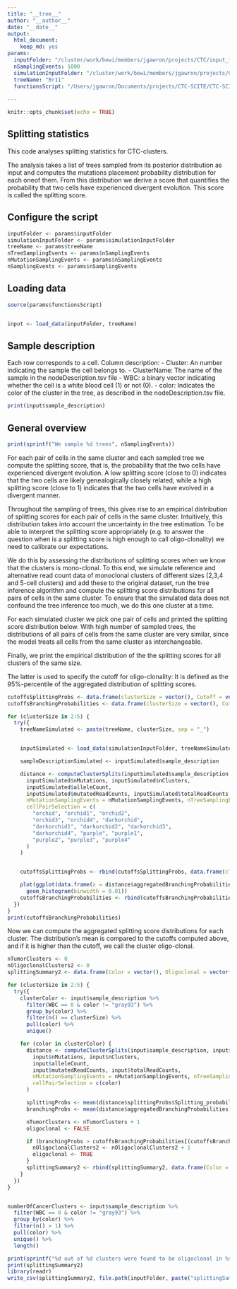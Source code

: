 ```yaml
---
title: "__tree__"
author: "__author__"
date: "__date__"
output:
  html_document:
    keep_md: yes
params:
  inputFolder: "/cluster/work/bewi/members/jgawron/projects/CTC/input_folder"
  nSamplingEvents: 1000
  simulationInputFolder: "/cluster/work/bewi/members/jgawron/projects/CTC/simulations/simulations2"
  treeName: "Br11"
  functionsScript: "/Users/jgawron/Documents/projects/CTC-SCITE/CTC-SCITE/experiments/workflow/resources/functions.R"
  
---
```


```r
knitr::opts_chunk$set(echo = TRUE)
```

## Splitting statistics

This code analyses splitting statistics for CTC-clusters.

The analysis takes a list of trees sampled from its posterior distribution as input and computes the mutations placement probability distribution for each oneof them. From this distribution we derive a score that quantifies the probability that two cells have experienced divergent evolution. This score is called the splitting score.


## Configure the script
```r
inputFolder <- params$inputFolder
simulationInputFolder <- params$simulationInputFolder
treeName <- params$treeName
nTreeSamplingEvents <- params$nSamplingEvents
nMutationSamplingEvents <- params$nSamplingEvents
nSamplingEvents <- params$nSamplingEvents
```

## Loading data
```r
source(params$functionsScript)


input <- load_data(inputFolder, treeName)
```


## Sample description 

Each row corresponds to a cell.
Column description:
  - Cluster: An number indicating the sample the cell belongs to.
  - ClusterName: The name of the sample in the nodeDescription.tsv file
  - WBC: a binary vector indicating whether the cell is a white blood cell (1) or not (0).
  - color: Indicates the color of the cluster in the tree, as described in the nodeDescription.tsv
          file.
  
```r
print(input$sample_description)
```



## General overview

```r
print(sprintf("We sample %d trees", nSamplingEvents))
```

For each pair of cells in the same cluster and each sampled tree we compute the splitting score, that is, the probability that the two cells have experienced divergent evolution. A low splitting score (close to 0) indicates that the two cells are likely genealogically closely related, while a high splitting score (close to 1) indicates that the two cells have evolved in a divergent manner.

Throughout the sampling of trees, this gives rise to an empirical distribution of splitting scores for each pair of cells in the same cluster. Intuitively, this distribution takes into account the uncertainty in the tree estimation.
To be able to interpret the splitting score appropriately (e.g. to answer the question when is a splitting score is high enough to call oligo-clonality) we need to calibrate our expectations.

We do this by assessing the distributions of splitting scores when we know that the clusters is mono-clonal.
To this end, we simulate reference and alternative read count data of monoclonal clusters of different sizes (2,3,4 and 5-cell clusters) and add these to the original dataset, run the tree inference algorithm and compute the splitting score distributions for all pairs of cells in the same cluster. To ensure that the simulated data does not confound the tree inference too much, we do this one cluster at a time.

For each simulated cluster we pick one pair of cells and printed the splitting score distribution below. With high number of sampled trees, the distributions of all pairs of cells from the same cluster are very similar, since the model treats all cells from the same cluster as interchangeable.

Finally, we print the empirical distribution of the the splitting scores for all clusters of the same size.

The latter is used to specify the cutoff for oligo-clonality: It is defined as the 95%-percentile of the aggregated distribution of splitting scores.


```r
cutoffsSplittingProbs <- data.frame(clusterSize = vector(), Cutoff = vector())
cutoffsBranchingProbabilities <- data.frame(clusterSize = vector(), Cutoff = vector())

for (clusterSize in 2:5) {
  try({
    treeNameSimulated <- paste(treeName, clusterSize, sep = "_")


    inputSimulated <- load_data(simulationInputFolder, treeNameSimulated)

    sampleDescriptionSimulated <- inputSimulated$sample_description

    distance <- computeClusterSplits(inputSimulated$sample_description, inputSimulated$postSampling, treeNameSimulated, inputSimulated$nCells,
      inputSimulated$nMutations, inputSimulated$nClusters,
      inputSimulated$alleleCount,
      inputSimulated$mutatedReadCounts, inputSimulated$totalReadCounts,
      nMutationSamplingEvents = nMutationSamplingEvents, nTreeSamplingEvents = nTreeSamplingEvents,
      cellPairSelection = c(
        "orchid", "orchid1", "orchid2",
        "orchid3", "orchid4", "darkorchid",
        "darkorchid1", "darkorchid2", "darkorchid3",
        "darkorchid4", "purple", "purple1",
        "purple2", "purple3", "purple4"
      )
    )


    cutoffsSplittingProbs <- rbind(cutoffsSplittingProbs, data.frame(clusterSize = clusterSize, Cutoff = mean(distance$splittingProbs$Splitting_probability) + 2 * sd(distance$splittingProbs$Splitting_probability)))

    plot(ggplot(data.frame(x = distance$aggregatedBranchingProbabilities), aes(x = x)) +
      geom_histogram(binwidth = 0.01))
    cutoffsBranchingProbabilities <- rbind(cutoffsBranchingProbabilities, data.frame(clusterSize = clusterSize, Cutoff = quantile(distance$aggregatedBranchingProbabilities, probs = 0.95, names = FALSE)[1]))
  })
}
print(cutoffsBranchingProbabilities)
```



Now we can compute the aggregated splitting score distributions for each cluster. The distribution's mean is compared to the cutoffs computed above, and if it is higher than the cutoff, we call the cluster oligo-clonal.

```r
nTumorClusters <- 0
nOligoclonalClusters2 <- 0
splittingSummary2 <- data.frame(Color = vector(), Oligoclonal = vector(), ClusterSize = vector())

for (clusterSize in 2:5) {
  try({
    clusterColor <- input$sample_description %>%
      filter(WBC == 0 & color != "gray93") %>%
      group_by(color) %>%
      filter(n() == clusterSize) %>%
      pull(color) %>%
      unique()

    for (color in clusterColor) {
      distance <- computeClusterSplits(input$sample_description, input$postSampling, treeName, input$nCells,
        input$nMutations, input$nClusters,
        input$alleleCount,
        input$mutatedReadCounts, input$totalReadCounts,
        nMutationSamplingEvents = nMutationSamplingEvents, nTreeSamplingEvents = nTreeSamplingEvents,
        cellPairSelection = c(color)
      )

      splittingProbs <- mean(distance$splittingProbs$Splitting_probability)
      branchingProbs <- mean(distance$aggregatedBranchingProbabilities)

      nTumorClusters <- nTumorClusters + 1
      oligoclonal <- FALSE

      if (branchingProbs > cutoffsBranchingProbabilities[(cutoffsBranchingProbabilities$clusterSize == clusterSize), 2]) {
        nOligoclonalClusters2 <- nOligoclonalClusters2 + 1
        oligoclonal <- TRUE
      }
      splittingSummary2 <- rbind(splittingSummary2, data.frame(Color = color, Oligoclonal = oligoclonal, ClusterSize = clusterSize, cutoff = cutoffsBranchingProbabilities[(cutoffsBranchingProbabilities$clusterSize == clusterSize), 2], mean_splitting_score = branchingProbs))
    }
  })
}


numberOfCancerClusters <- input$sample_description %>%
  filter(WBC == 0 & color != "gray93") %>%
  group_by(color) %>%
  filter(n() > 1) %>%
  pull(color) %>%
  unique() %>%
  length()

print(sprintf("%d out of %d clusters were found to be oligoclonal in %s, using method 2", nOligoclonalClusters2, numberOfCancerClusters, treeName))
print(splittingSummary2)
library(readr)
write_csv(splittingSummary2, file.path(inputFolder, paste("splittingSummary_", treeName, ".csv", sep = "")))
```
